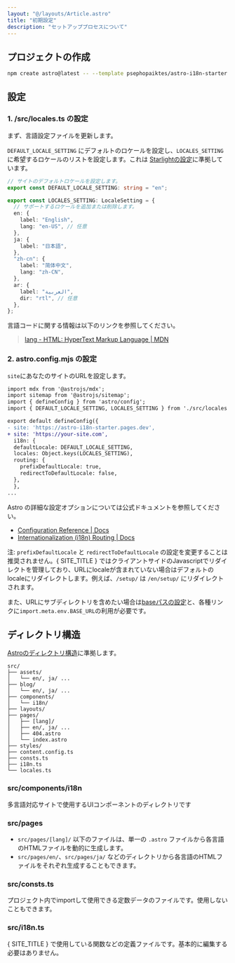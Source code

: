 ```yaml
---
layout: "@/layouts/Article.astro"
title: "初期設定"
description: "セットアッププロセスについて"
---
```


<PageHeadline title={frontmatter.title} />



## プロジェクトの作成

```sh
npm create astro@latest -- --template psephopaiktes/astro-i18n-starter
```



## 設定

### 1. /src/locales.ts の設定

まず、言語設定ファイルを更新します。

`DEFAULT_LOCALE_SETTING` にデフォルトのロケールを設定し、`LOCALES_SETTING` に希望するロケールのリストを設定します。これは [Starlightの設定](https://starlight.astro.build/reference/configuration/#locales)に準拠しています。

```ts
// サイトのデフォルトロケールを設定します。
export const DEFAULT_LOCALE_SETTING: string = "en";

export const LOCALES_SETTING: LocaleSetting = {
  // サポートするロケールを追加または削除します。
  en: {
    label: "English",
    lang: "en-US", // 任意
  },
  ja: {
    label: "日本語",
  },
  "zh-cn": {
    label: "简体中文",
    lang: "zh-CN",
  },
  ar: {
    label: "العربية",
    dir: "rtl", // 任意
  },
};
```

言語コードに関する情報は以下のリンクを参照してください。

> [lang - HTML: HyperText Markup Language | MDN](https://developer.mozilla.org/en-US/docs/Web/HTML/Global_attributes/lang)

### 2. astro.config.mjs の設定

`site`にあなたのサイトのURLを設定します。

```diff
import mdx from '@astrojs/mdx';
import sitemap from '@astrojs/sitemap';
import { defineConfig } from 'astro/config';
import { DEFAULT_LOCALE_SETTING, LOCALES_SETTING } from './src/locales';

export default defineConfig({
- site: 'https://astro-i18n-starter.pages.dev',
+ site: 'https://your-site.com',
  i18n: {
  defaultLocale: DEFAULT_LOCALE_SETTING,
  locales: Object.keys(LOCALES_SETTING),
  routing: {
    prefixDefaultLocale: true,
    redirectToDefaultLocale: false,
  },
  },
...
```

Astro の詳細な設定オプションについては公式ドキュメントを参照してください。

* [Configuration Reference | Docs](https://docs.astro.build/en/reference/configuration-reference/)
* [Internationalization (i18n) Routing | Docs](https://docs.astro.build/en/guides/internationalization/#configure-i18n-routing)

注: `prefixDefaultLocale` と `redirectToDefaultLocale` の設定を変更することは推奨されません。{ SITE_TITLE } ではクライアントサイドのJavascriptでリダイレクトを管理しており、URLにlocaleが含まれていない場合はデフォルトのlocaleにリダイレクトします。例えば、`/setup/` は `/en/setup/` にリダイレクトされます。

また、URLにサブディレクトリを含めたい場合は[baseパスの設定](https://docs.astro.build/reference/configuration-reference/#base)と、各種リンクに`import.meta.env.BASE_URL`の利用が必要です。



## ディレクトリ構造

[Astroのディレクトリ構造](https://docs.astro.build/en/basics/project-structure/)に準拠します。

```text
src/
├── assets/
│   └── en/, ja/ ...
├── blog/
│   └── en/, ja/ ...
├── components/
│   └── i18n/
├── layouts/
├── pages/
│   ├── [lang]/
│   ├── en/, ja/ ...
│   ├── 404.astro
│   └── index.astro
├── styles/
├── content.config.ts
├── consts.ts
├── i18n.ts
└── locales.ts
```

### src/components/i18n
多言語対応サイトで使用するUIコンポーネントのディレクトリです

### src/pages
- `src/pages/[lang]/` 以下のファイルは、単一の `.astro` ファイルから各言語のHTMLファイルを動的に生成します。
- `src/pages/en/`、`src/pages/ja/` などのディレクトリから各言語のHTMLファイルをそれぞれ生成することもできます。

### src/consts.ts
プロジェクト内でimportして使用できる定数データのファイルです。使用しないこともできます。

### src/i18n.ts
{ SITE_TITLE } で使用している関数などの定義ファイルです。基本的に編集する必要はありません。
